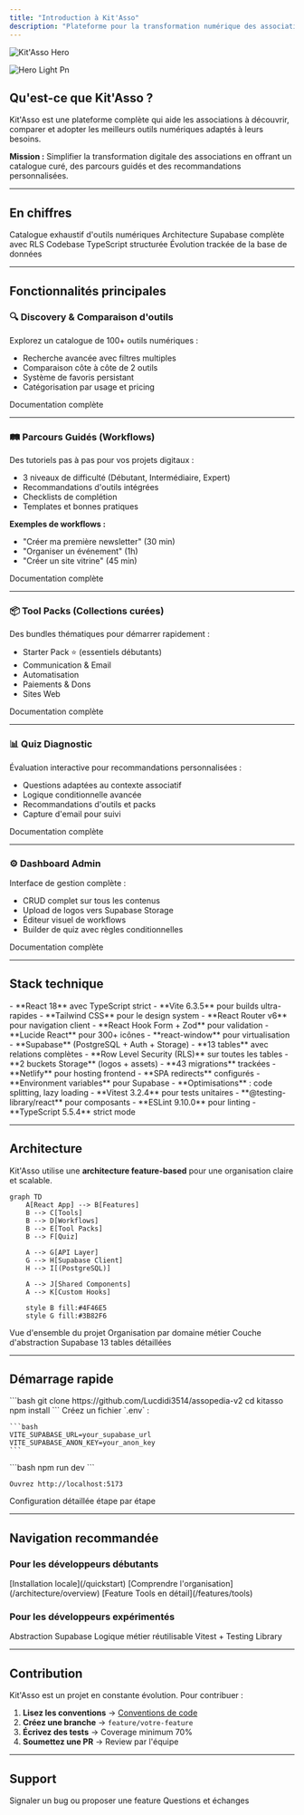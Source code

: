 ```yaml
---
title: "Introduction à Kit'Asso"
description: "Plateforme pour la transformation numérique des associations"
---
```


<img
  className="hidden dark:block"
  src="/images/hero-dark.png"
  alt="Kit'Asso Hero"
/>

![Hero Light Pn](/hero-light.png)

## Qu'est-ce que Kit'Asso ?

Kit'Asso est une plateforme complète qui aide les associations à découvrir, comparer et adopter les meilleurs outils numériques adaptés à leurs besoins.

**Mission :** Simplifier la transformation digitale des associations en offrant un catalogue curé, des parcours guidés et des recommandations personnalisées.

---

## En chiffres

<CardGroup cols={4}>
  <Card title="100+ Outils" icon="wrench">
    Catalogue exhaustif d'outils numériques
  </Card>
  <Card title="13 Tables" icon="database">
    Architecture Supabase complète avec RLS
  </Card>
  <Card title="~5,200 Lignes" icon="code">
    Codebase TypeScript structurée
  </Card>
  <Card title="43 Migrations" icon="arrows-rotate">
    Évolution trackée de la base de données
  </Card>
</CardGroup>

---

## Fonctionnalités principales

### 🔍 Discovery & Comparaison d'outils

Explorez un catalogue de 100+ outils numériques :

- Recherche avancée avec filtres multiples
- Comparaison côte à côte de 2 outils
- Système de favoris persistant
- Catégorisation par usage et pricing

<Card title="Découvrir la feature Tools" icon="arrow-right" href="/features/tools">
  Documentation complète
</Card>

---

### 🛤️ Parcours Guidés (Workflows)

Des tutoriels pas à pas pour vos projets digitaux :

- 3 niveaux de difficulté (Débutant, Intermédiaire, Expert)
- Recommandations d'outils intégrées
- Checklists de complétion
- Templates et bonnes pratiques

**Exemples de workflows :**

- "Créer ma première newsletter" (30 min)
- "Organiser un événement" (1h)
- "Créer un site vitrine" (45 min)

<Card title="Explorer les Workflows" icon="arrow-right" href="/features/workflows">
  Documentation complète
</Card>

---

### 📦 Tool Packs (Collections curées)

Des bundles thématiques pour démarrer rapidement :

- Starter Pack ⭐ (essentiels débutants)
- Communication & Email
- Automatisation
- Paiements & Dons
- Sites Web

<Card title="Voir les Tool Packs" icon="arrow-right" href="/features/tool-packs">
  Documentation complète
</Card>

---

### 📊 Quiz Diagnostic

Évaluation interactive pour recommandations personnalisées :

- Questions adaptées au contexte associatif
- Logique conditionnelle avancée
- Recommandations d'outils et packs
- Capture d'email pour suivi

<Card title="Système Quiz" icon="arrow-right" href="/features/quiz">
  Documentation complète
</Card>

---

### ⚙️ Dashboard Admin

Interface de gestion complète :

- CRUD complet sur tous les contenus
- Upload de logos vers Supabase Storage
- Éditeur visuel de workflows
- Builder de quiz avec règles conditionnelles

<Card title="Admin Dashboard" icon="arrow-right" href="/features/admin">
  Documentation complète
</Card>

---

## Stack technique

<AccordionGroup>
  <Accordion title="Frontend">
    - **React 18** avec TypeScript strict
    - **Vite 6.3.5** pour builds ultra-rapides
    - **Tailwind CSS** pour le design system
    - **React Router v6** pour navigation client
    - **React Hook Form + Zod** pour validation
    - **Lucide React** pour 300+ icônes
    - **react-window** pour virtualisation
  </Accordion>
  <Accordion title="Backend & Database">
    - **Supabase** (PostgreSQL + Auth + Storage)
    - **13 tables** avec relations complètes
    - **Row Level Security (RLS)** sur toutes les tables
    - **2 buckets Storage** (logos + assets)
    - **43 migrations** trackées
  </Accordion>
  <Accordion title="Déploiement">
    - **Netlify** pour hosting frontend
    - **SPA redirects** configurés
    - **Environment variables** pour Supabase
    - **Optimisations** : code splitting, lazy loading
  </Accordion>
  <Accordion title="Testing & Quality">
    - **Vitest 3.2.4** pour tests unitaires
    - **@testing-library/react** pour composants
    - **ESLint 9.10.0** pour linting
    - **TypeScript 5.5.4** strict mode
  </Accordion>
</AccordionGroup>

---

## Architecture

Kit'Asso utilise une **architecture feature-based** pour une organisation claire et scalable.

```mermaid
graph TD
    A[React App] --> B[Features]
    B --> C[Tools]
    B --> D[Workflows]
    B --> E[Tool Packs]
    B --> F[Quiz]
    
    A --> G[API Layer]
    G --> H[Supabase Client]
    H --> I[(PostgreSQL)]
    
    A --> J[Shared Components]
    A --> K[Custom Hooks]
    
    style B fill:#4F46E5
    style G fill:#3B82F6
```

<CardGroup cols={2}>
  <Card title="Architecture globale" icon="sitemap" href="/architecture/overview">
    Vue d'ensemble du projet
  </Card>
  <Card title="Feature-Based" icon="layer-group" href="/architecture/feature-based">
    Organisation par domaine métier
  </Card>
  <Card title="API Layer" icon="plug" href="/architecture/api-layer">
    Couche d'abstraction Supabase
  </Card>
  <Card title="Database Schema" icon="database" href="/database/schema">
    13 tables détaillées
  </Card>
</CardGroup>

---

## Démarrage rapide

<Steps>
  <Step title="Cloner le projet">
    ```bash
    git clone https://github.com/Lucdidi3514/assopedia-v2
    cd kitasso
    npm install
    ```
  </Step>
  <Step title="Configuration Supabase">
    Créez un fichier `.env` :

    ```bash
    VITE_SUPABASE_URL=your_supabase_url
    VITE_SUPABASE_ANON_KEY=your_anon_key
    ```
  </Step>
  <Step title="Lancer le serveur">
    ```bash
    npm run dev
    ```

    Ouvrez http://localhost:5173
  </Step>
</Steps>

<Card title="Guide complet d'installation" icon="rocket" href="/quickstart">
  Configuration détaillée étape par étape
</Card>

---

## Navigation recommandée

### Pour les développeurs débutants

<Steps>
  <Step title="Quickstart">
    [Installation locale](/quickstart)
  </Step>
  <Step title="Architecture">
    [Comprendre l'organisation](/architecture/overview)
  </Step>
  <Step title="Première feature">
    [Feature Tools en détail](/features/tools)
  </Step>
</Steps>

### Pour les développeurs expérimentés

<CardGroup cols={3}>
  <Card title="API Layer" icon="plug" href="/development/api-layer">
    Abstraction Supabase
  </Card>
  <Card title="Custom Hooks" icon="hook" href="/development/hooks">
    Logique métier réutilisable
  </Card>
  <Card title="Testing" icon="flask" href="/development/testing">
    Vitest + Testing Library
  </Card>
</CardGroup>

---

## Contribution

Kit'Asso est un projet en constante évolution. Pour contribuer :

1. **Lisez les conventions** → [Conventions de code](/development/conventions)
2. **Créez une branche** → `feature/votre-feature`
3. **Écrivez des tests** → Coverage minimum 70%
4. **Soumettez une PR** → Review par l'équipe

---

## Support

<CardGroup cols={2}>
  <Card title="GitHub Issues" icon="github" href="https://github.com/Lucdidi3514/assopedia-v2">
    Signaler un bug ou proposer une feature
  </Card>
  <Card title="Discussions" icon="comments" href="https://github.com/Lucdidi3514/assopedia-v2">
    Questions et échanges
  </Card>
</CardGroup>